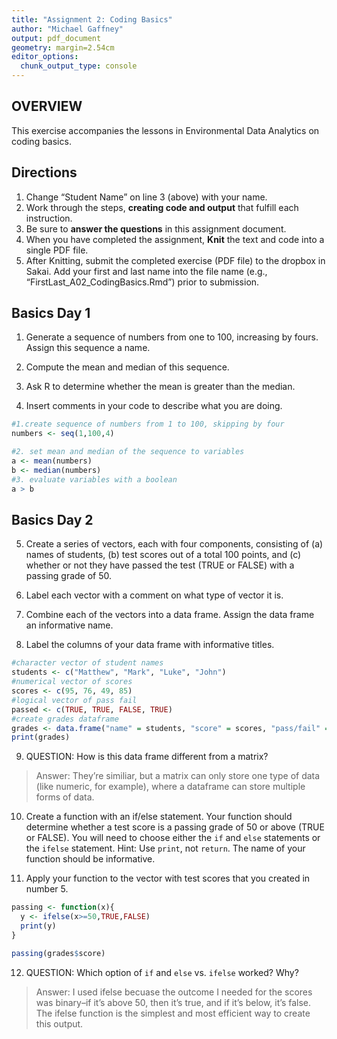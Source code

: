 ```yaml
---
title: "Assignment 2: Coding Basics"
author: "Michael Gaffney"
output: pdf_document
geometry: margin=2.54cm
editor_options: 
  chunk_output_type: console
---
```


## OVERVIEW

This exercise accompanies the lessons in Environmental Data Analytics on coding basics. 

## Directions
1. Change "Student Name" on line 3 (above) with your name.
2. Work through the steps, **creating code and output** that fulfill each instruction.
3. Be sure to **answer the questions** in this assignment document.
4. When you have completed the assignment, **Knit** the text and code into a single PDF file.
5. After Knitting, submit the completed exercise (PDF file) to the dropbox in Sakai. Add your first and last name into the file name (e.g., "FirstLast_A02_CodingBasics.Rmd") prior to submission.



## Basics Day 1

1. Generate a sequence of numbers from one to 100, increasing by fours. Assign this sequence a name. 

2. Compute the mean and median of this sequence. 

3. Ask R to determine whether the mean is greater than the median. 

4. Insert comments in your code to describe what you are doing.

```r
#1.create sequence of numbers from 1 to 100, skipping by four
numbers <- seq(1,100,4)

#2. set mean and median of the sequence to variables
a <- mean(numbers)
b <- median(numbers)
#3. evaluate variables with a boolean
a > b
```

## Basics Day 2

5. Create a series of vectors, each with four components, consisting of (a) names of students, (b) test scores out of a total 100 points, and (c) whether or not they have passed the test (TRUE or FALSE) with a passing grade of 50.

6. Label each vector with a comment on what type of vector it is.

7. Combine each of the vectors into a data frame. Assign the data frame an informative name.

8. Label the columns of your data frame with informative titles.

```r
#character vector of student names
students <- c("Matthew", "Mark", "Luke", "John")
#numerical vector of scores
scores <- c(95, 76, 49, 85)
#logical vector of pass fail
passed <- c(TRUE, TRUE, FALSE, TRUE)
#create grades dataframe
grades <- data.frame("name" = students, "score" = scores, "pass/fail" = passed)
print(grades)

```

9. QUESTION: How is this data frame different from a matrix?

> Answer: 
They're similiar, but a matrix can only store one type of data (like numeric, for example), where a dataframe can store multiple forms of data.

10. Create a function with an if/else statement. Your function should determine whether a test score is a passing grade of 50 or above (TRUE or FALSE). You will need to choose either the `if` and `else` statements or the `ifelse` statement. Hint: Use `print`, not `return`. The name of your function should be informative.

11. Apply your function to the vector with test scores that you created in number 5. 

```r
passing <- function(x){
  y <- ifelse(x>=50,TRUE,FALSE)
  print(y)
}

passing(grades$score)
```

12. QUESTION: Which option of `if` and `else` vs. `ifelse` worked? Why?

> Answer: 
I used ifelse becuase the outcome I needed for the scores was binary--if it's above 50, then it's true, and if it's below, it's false. The ifelse function is the simplest and most efficient way to create this output. 
